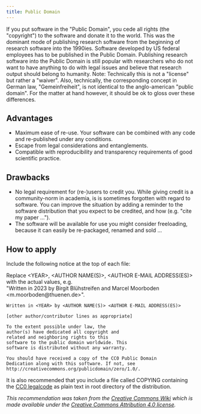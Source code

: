 ```yaml
---
title: Public Domain
---
```

If you put software in the "Public Domain", you cede all rights (the "copyright") to the software and donate it to the world. This was the dominant mode of publishing research software from the beginning of research software into the 1990ies. Software developed by US federal employees has to be published in the Public Domain. Publishing research software into the Public Domain is still popular with researchers who do not want to have anything to do with legal issues and believe that research output should belong to humanity. Note: Technically this is not a "license" but rather a "waiver". Also, technically, the corresponding concept in German law, "Gemeinfreiheit", is not identical to the anglo-american "public domain". For the matter at hand however, it should be ok to gloss over these differences.

## Advantages

+ Maximum ease of re-use. Your software can be combined with any code and re-published under any conditions.
+ Escape from legal considerations and entanglements.
+ Compatible with reproducibility and transparency requirements of good scientific practice.

## Drawbacks

+ No legal requirement for (re-)users to credit you. While giving credit is a community-norm in academia, is is sometimes forgotten with regard to software. You can improve the situation by adding a reminder to the software distribution that you expect to be credited, and how (e.g. "cite my paper ...").
+ The software will be available for use you might consider freeloading, because it can easily be re-packaged, renamed and sold ...

## How to apply

Include the following notice at the top of each file:

Replace \<YEAR\>, \<AUTHOR NAME(S)\>, \<AUTHOR E-MAIL ADDRESS(ES)\> with the actual values, e.g.   
"Written in 2023 by Birgit Blühstreifen and Marcel Moorboden \<m.moorboden\@thuenen.de\>".
```
Written in <YEAR> by <AUTHOR NAME(S)> <AUTHOR E-MAIL ADDRESS(ES)>

[other author/contributor lines as appropriate]

To the extent possible under law, the
author(s) have dedicated all copyright and
related and neighboring rights to this
software to the public domain worldwide. This
software is distributed without any warranty.

You should have received a copy of the CC0 Public Domain
Dedication along with this software. If not, see
http://creativecommons.org/publicdomain/zero/1.0/.
```

It is also recommended that you include a file called COPYING containing the [CC0 legalcode](https://creativecommons.org/publicdomain/zero/1.0/legalcode.txt) as plain text in root directory of the distribution.

_This recommendation was taken from the [Creative Commons Wiki](https://wiki.creativecommons.org/wiki) which is made available under the [Creative Commons Attribution 4.0 license](https://creativecommons.org/licenses/by/4.0/legalcode)._
